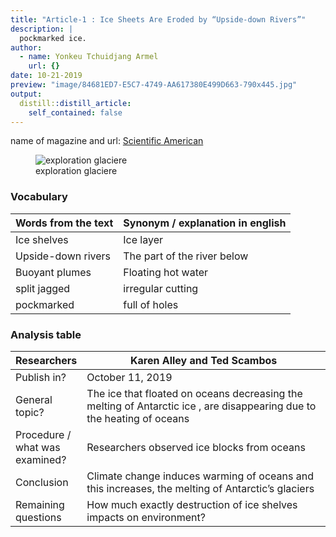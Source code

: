 ```yaml
---
title: "Article-1 : Ice Sheets Are Eroded by “Upside-down Rivers”"
description: |
  pockmarked ice.
author:
  - name: Yonkeu Tchuidjang Armel
    url: {}
date: 10-21-2019
preview: "image/84681ED7-E5C7-4749-AA617380E499D663-790x445.jpg"
output:
  distill::distill_article:
    self_contained: false
---
```


name of magazine and url:
[Scientific American](https://www.scientificamerican.com/article/ice-sheets-are-eroded-by-upside-down-rivers/)

![exploration glaciere](image/84681ED7-E5C7-4749-AA617380E499D663-790x445.jpg)



### Vocabulary 

| Words from the text | Synonym / explanation in english |
| ------------------- | -------------------------------- |
| Ice shelves         | Ice layer                        |
| Upside-down rivers  | The part of the river below      |
| Buoyant plumes      | Floating hot water               |
| split jagged        | irregular cutting                |
| pockmarked          | full of holes                    |

### Analysis table 

| Researchers                    | Karen Alley and Ted Scambos                                                                                            |
| ------------------------------ | ---------------------------------------------------------------------------------------------------------------------- |
| Publish in?                    | October 11, 2019                                                                                                       |
| General topic?                 | The ice that floated on oceans decreasing the melting of Antarctic ice , are disappearing due to the heating of oceans |
| Procedure / what was examined? | Researchers observed ice blocks from oceans                                                                            |
| Conclusion                     | Climate change induces warming of oceans and this increases, the melting of Antarctic's glaciers                       |
| Remaining questions            | How much exactly destruction of ice shelves impacts on environment?                                                    |




